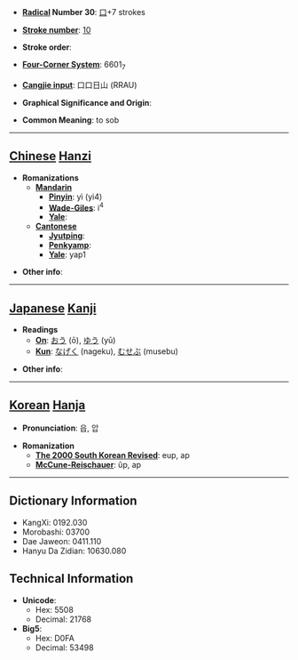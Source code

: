 * '''[[Wiktionary:Chinese radical index| Radical]] Number 30''': [[Wiktionary:Chinese radical index 口|口]]+7 strokes

* '''[[Wiktionary:Chinese total strokes index|Stroke number]]''': [[Wiktionary:Chinese total strokes index 10|10]]

* '''Stroke order''': 

* '''[[Wiktionary:Chinese four corner index|Four-Corner System]]''': 6601<sub>7</sub>

* '''[[Wiktionary:Chinese Cangjie index|Cangjie input]]''': 口口日山 (RRAU)

* '''Graphical Significance and Origin''': 

* '''Common Meaning''': to sob

----

== [[Chinese]] [[Hanzi]] ==

* '''Romanizations'''
** '''[[Mandarin]]'''
*** '''[[Pinyin]]''': yì (yi4)
*** '''[[Wade-Giles]]''': i<sup>4</sup>
*** '''[[Yale]]''': 
** '''[[Cantonese]]'''
*** '''[[Jyutping]]''':
*** '''[[Penkyamp]]''': 
*** '''[[Yale]]''': yap1

* '''Other info''': 

----

== [[Japanese]] [[Kanji]] ==

* '''Readings'''
** '''[[On]]''': [[おう]] (ō), [[ゆう]] (yū)
** '''[[Kun]]''': [[なげく]] (nageku), [[むせぶ]] (musebu)

* '''Other info''':  

----

== [[Korean]] [[Hanja]] ==

* '''Pronunciation''': 읍, 압

* '''Romanization'''
** '''[[The 2000 South Korean Revised Romanization|The 2000 South Korean Revised]]''': eup, ap
** '''[[McCune-Reischauer]]''': ŭp, ap

----

== Dictionary Information ==

* KangXi: 0192.030
* Morobashi: 03700
* Dae Jaweon: 0411.110
* Hanyu Da Zidian: 10630.080

== Technical Information ==

* '''Unicode''':
** Hex: 5508
** Decimal: 21768
* '''Big5''':
** Hex: D0FA
** Decimal: 53498
